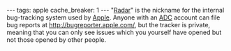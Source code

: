 ---
tags: apple
cache_breaker: 1
---
"[[Radar]]" is the nickname for the internal bug-tracking system used by [[Apple]]. Anyone with an [[ADC]] account can file bug reports at http://bugreporter.apple.com/, but the tracker is private, meaning that you can only see issues which you yourself have opened but not those opened by other people.
